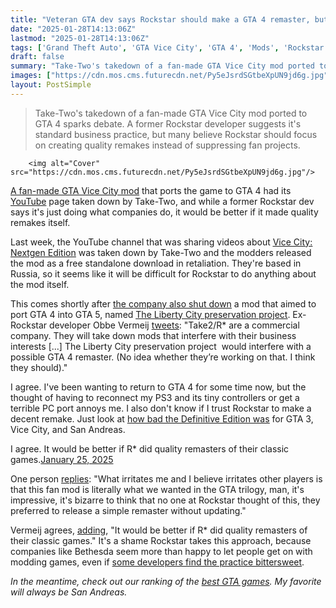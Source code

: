 ```yaml
---
title: "Veteran GTA dev says Rockstar should make a GTA 4 remaster, but 'it would be better' if it was a 'quality remaster' this time"
date: "2025-01-28T14:13:06Z"
lastmod: "2025-01-28T14:13:06Z"
tags: ['Grand Theft Auto', 'GTA Vice City', 'GTA 4', 'Mods', 'Rockstar Games', 'Take-Two', 'Remasters', 'Action-Adventure', 'PC', 'PS3', 'YouTube']
draft: false
summary: "Take-Two's takedown of a fan-made GTA Vice City mod ported to GTA 4 sparks debate.  A former Rockstar developer suggests it's standard business practice, but many believe Rockstar should focus on creating quality remakes instead of suppressing fan projects."
images: ["https://cdn.mos.cms.futurecdn.net/Py5eJsrdSGtbeXpUN9jd6g.jpg"]
layout: PostSimple
---
```

> Take-Two's takedown of a fan-made GTA Vice City mod ported to GTA 4 sparks debate.  A former Rockstar developer suggests it's standard business practice, but many believe Rockstar should focus on creating quality remakes instead of suppressing fan projects.


        <img alt="Cover" src="https://cdn.mos.cms.futurecdn.net/Py5eJsrdSGtbeXpUN9jd6g.jpg"/>
        
[<u>A fan-made GTA Vice City mod</u>](https://www.gamesradar.com/games/grand-theft-auto/former-gta-dev-weighs-in-on-rockstars-attempt-to-silence-vice-city-mod-that-ports-the-whole-game-to-gta-4-this-is-what-companies-are-supposed-to-do/) that ports the game to GTA 4 had its [YouTube](https://www.gamesradar.com/tag/youtube/) page taken down by Take-Two, and while a former Rockstar dev says it's just doing what companies do, it would be better if it made quality remakes itself.

Last week, the YouTube channel that was sharing videos about [<u>Vice City: Nextgen Edition</u>](https://www.gamesradar.com/games/grand-theft-auto/rockstar-literally-just-took-down-a-liberty-city-gta-5-mod-but-thats-not-stopping-these-modders-porting-vice-city-into-gta-4-and-they-might-just-get-away-with-it/) was taken down by Take-Two and the modders released the mod as a free standalone download in retaliation. They're based in Russia, so it seems like it will be difficult for Rockstar to do anything about the mod itself.

This comes shortly after [<u>the company also shut down</u>](https://www.gamesradar.com/games/grand-theft-auto/gta-5-mod-that-added-gta-4s-liberty-city-hit-with-a-friendly-takedown-after-contact-from-rockstar-but-the-modders-insist-there-is-no-negativity-between-us-and-the-official-devs/) a mod that aimed to port GTA 4 into GTA 5, named [<u>The Liberty City preservation project</u>](https://www.gamesradar.com/games/grand-theft-auto/enormous-gta-5-mod-adds-gta-4s-liberty-city-as-a-fully-functional-map-with-a-working-subway-traffic-and-even-the-notorious-swing-set-glitch/). Ex-Rockstar developer Obbe Vermeij [tweets](https://x.com/ObbeVermeij/status/1883238047015149881): "Take2/R* are a commercial company. They will take down mods that interfere with their business interests [...] The Liberty City preservation project  would interfere with a possible GTA 4 remaster. (No idea whether they’re working on that. I think they should)."

I agree. I've been wanting to return to GTA 4 for some time now, but the thought of having to reconnect my PS3 and its tiny controllers or get a terrible PC port annoys me. I also don't know if I trust Rockstar to make a decent remake. Just look at [<u>how bad the Definitive Edition was</u>](https://www.gamesradar.com/rockstar-apologizes-for-the-state-of-gta-trilogy/) for GTA 3, Vice City, and San Andreas. 

I agree. It would be better if R* did quality remasters of their classic games.[January 25, 2025](https://twitter.com/ObbeVermeij/status/1883240398845542776)

One person [replies](https://x.com/gabrielprox3/status/1883239971848659441): "What irritates me and I believe irritates other players is that this fan mod is literally what we wanted in the GTA trilogy, man, it's impressive, it's bizarre to think that no one at Rockstar thought of this, they preferred to release a simple remaster without updating."

Vermeij agrees, [adding](https://x.com/ObbeVermeij/status/1883240398845542776), "It would be better if R* did quality remasters of their classic games." It's a shame Rockstar takes this approach, because companies like Bethesda seem more than happy to let people get on with modding games, even if [some developers find the practice bittersweet](https://www.gamesradar.com/games/the-elder-scrolls/elder-scrolls-co-creator-is-super-grateful-for-fan-remakes-but-says-their-existence-is-bittersweet-daggerfall-might-have-been-flaky-and-weird-but-no-one-had-to-recreate-casablanca/).

*In the meantime, check out our ranking of the *[<em>best GTA games</em>](https://www.gamesradar.com/best-gta-games/)*. My favorite will always be San Andreas.*
        